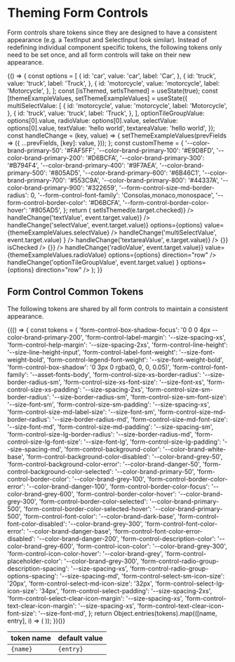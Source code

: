 
<Meta title="Theming/Form Controls" />

# Theming Form Controls

Form controls share tokens since they are designed to have a consistent appearance (e.g. a TextInput and SelectInput look similar). Instead of redefining individual component specific tokens, the following tokens only need to be set once, and all form controls will take on their new appearance.

<Canvas>
  <Story name="Custom Theme Form">
    {() => {
      const options = [
        {
          id: 'car',
          value: 'car',
          label: 'Car',
        },
        {
          id: 'truck',
          value: 'truck',
          label: 'Truck',
        },
        {
          id: 'motorcycle',
          value: 'motorcycle',
          label: 'Motorcycle',
        },
      ];
      const [isThemed, setIsThemed] = useState(true);
      const [themeExampleValues, setThemeExampleValues] = useState({
        multiSelectValue: [
          {
            id: 'motorcycle',
            value: 'motorcycle',
            label: 'Motorcycle',
          },
          {
            id: 'truck',
            value: 'truck',
            label: 'Truck',
          },
        ],
        optionTileGroupValue: options[0].value,
        radioValue: options[0].value,
        selectValue: options[0].value,
        textValue: 'hello world',
        textareaValue: 'hello world',
      });
      const handleChange = (key, value) => {
        setThemeExampleValues(prevFields => ({
          ...prevFields,
          [key]: value,
        }));
      };
      const customTheme = {
        '--color-brand-primary-50': '#FAF5FF',
        '--color-brand-primary-100': '#E9D8FD',
        '--color-brand-primary-200': '#D6BCFA',
        '--color-brand-primary-300': '#B794F4',
        '--color-brand-primary-400': '#9F7AEA',
        '--color-brand-primary-500': '#805AD5',
        '--color-brand-primary-600': '#6B46C1',
        '--color-brand-primary-700': '#553C9A',
        '--color-brand-primary-800': '#44337A',
        '--color-brand-primary-900': '#322659',
        '--form-control-size-md-border-radius': 0,
        '--form-control-font-family': 'Consolas,monaco,monospace',
        '--form-control-border-color': '#D6BCFA',
        '--form-control-border-color-hover': '#805AD5',
      };
      return (
        <Box
          childGap="lg"
          background="grey-50"
          padding="lg"
          display="block"
          style={isThemed ? customTheme : null}
        >
          <Toggle
            label="Apply Custom Theme"
            isChecked={isThemed}
            onChange={e => setIsThemed(e.target.checked)}
          />
          <TextInput
            id="demo"
            helpText="This is a themed text input"
            label="Text Input"
            value={themeExampleValues.textValue}
            onChange={event => handleChange('textValue', event.target.value)}
          />
          <SelectInputNative
            id="default Select"
            label="Select Input"
            onChange={event => handleChange('selectValue', event.target.value)}
            options={options}
            value={themeExampleValues.selectValue}
          />
          <SelectInput
            id="multiSelect"
            name="multiSelect"
            label="Multi-Select Input"
            isMulti
            value={themeExampleValues.multiSelectValue}
            menuPortalTarget={document.body}
            options={options}
            onChange={event =>
              handleChange('multiSelectValue', event.target.value)
            }
          />
          <TextareaInput
            label="Textarea Input"
            name="textareaInput"
            id="textareaInput"
            value={themeExampleValues.textareaValue}
            onChange={e => handleChange('textareaValue', e.target.value)}
          />
          <Box direction="row" childGap="md">
            <CheckboxInput
              id="checkedCheckbox"
              label="Checked Checkbox"
              onChange={() => {}}
              isChecked
            />
            <CheckboxInput
              id="uncheckedCheckbox"
              label="Unchecked Checkbox"
              onChange={() => {}}
            />
          </Box>
          <RadioGroup
            title="Radio Group"
            name="radioGroup"
            onChange={event => handleChange('radioValue', event.target.value)}
            value={themeExampleValues.radioValue}
            options={options}
            direction="row"
          />
          <OptionTileGroup
            name="directionVertical"
            value={themeExampleValues.optionTileGroupValue}
            onChange={event =>
              handleChange('optionTileGroupValue', event.target.value)
            }
            options={options}
            direction="row"
          />
        </Box>
      );
    }}
  </Story>
</Canvas>

## Form Control Common Tokens

The following tokens are shared by all form controls to maintain a consistent appearance.

<table>
  <thead>
    <tr>
      <th>token name</th>
      <th>default value</th>
    </tr>
  </thead>
  <tbody>
    {(() => {
      const tokens = {
        'form-control-box-shadow-focus': '0 0 0 4px --color-brand-primary-200',
        'form-control-label-margin': '--size-spacing-xs',
        'form-control-help-margin': '--size-spacing-2xs',
        'form-control-line-height': '--size-line-height-input',
        'form-control-label-font-weight': '--size-font-weight-bold',
        'form-control-legend-font-weight': '--size-font-weight-bold',
        'form-control-box-shadow': '0 3px 0 rgba(0, 0, 0, 0.05)',
        'form-control-font-family': '--asset-fonts-body',
        'form-control-size-xs-border-radius': '--size-border-radius-sm',
        'form-control-size-xs-font-size': '--size-font-xs',
        'form-control-size-xs-padding': '--size-spacing-2xs',
        'form-control-size-sm-border-radius': '--size-border-radius-sm',
        'form-control-size-sm-font-size': '--size-font-sm',
        'form-control-size-sm-padding': '--size-spacing-xs',
        'form-control-size-md-label-size': '--size-font-sm',
        'form-control-size-md-border-radius': '--size-border-radius-md',
        'form-control-size-md-font-size': '--size-font-md',
        'form-control-size-md-padding': '--size-spacing-sm',
        'form-control-size-lg-border-radius': '--size-border-radius-md',
        'form-control-size-lg-font-size': '--size-font-lg',
        'form-control-size-lg-padding': '--size-spacing-md',
        'form-control-background-color': '--color-brand-white-base',
        'form-control-background-color-disabled': '--color-brand-grey-50',
        'form-control-background-color-error': '--color-brand-danger-50',
        'form-control-background-color-selected': '--color-brand-primary-50',
        'form-control-border-color': '--color-brand-grey-100',
        'form-control-border-color-error': '--color-brand-danger-100',
        'form-control-border-color-focus': '--color-brand-grey-600',
        'form-control-border-color-hover': '--color-brand-grey-300',
        'form-control-border-color-selected': '--color-brand-primary-500',
        'form-control-border-color-selected-hover': '--color-brand-primary-500',
        'form-control-font-color': '--color-brand-dark-base',
        'form-control-font-color-disabled': '--color-brand-grey-300',
        'form-control-font-color-error': '--color-brand-danger-base',
        'form-control-font-color-error-disabled': '--color-brand-danger-200',
        'form-control-description-color': '--color-brand-grey-600',
        'form-control-icon-color': '--color-brand-grey-300',
        'form-control-icon-color-hover': '--color-brand-grey',
        'form-control-placeholder-color': '--color-brand-grey-300',
        'form-control-radio-group-description-spacing': '--size-spacing-xs',
        'form-control-radio-group-options-spacing': '--size-spacing-md',
        'form-control-select-sm-icon-size': '20px',
        'form-control-select-md-icon-size': '32px',
        'form-control-select-lg-icon-size': '34px',
        'form-control-select-padding': '--size-spacing-2xs',
        'form-control-select-clear-icon-margin': '--size-spacing-xs',
        'form-control-text-clear-icon-margin': '--size-spacing-xs',
        'form-control-text-clear-icon-font-size': '--size-font-md',
      };
      return Object.entries(tokens).map(([name, entry], i) => (
        <tr key={i}>
          <td>
            <code>{name}</code>
          </td>
          <td>
            <code>{entry}</code>
          </td>
        </tr>
      ));
    })()}
  </tbody>
</table>
